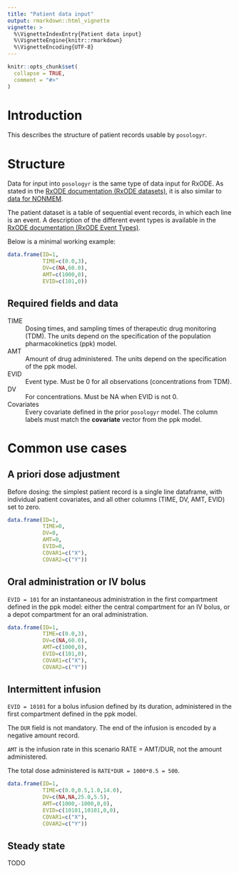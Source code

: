 ```yaml
---
title: "Patient data input"
output: rmarkdown::html_vignette
vignette: >
  %\VignetteIndexEntry{Patient data input}
  %\VignetteEngine{knitr::rmarkdown}
  %\VignetteEncoding{UTF-8}
---
```


```r
knitr::opts_chunk$set(
  collapse = TRUE,
  comment = "#>"
)
```

# Introduction
This describes the structure of patient records usable by `posologyr`.

# Structure
Data for input into `posologyr` is the same type of data input for RxODE. As stated in the [RxODE documentation (RxODE datasets)](https://nlmixrdevelopment.github.io/RxODE/articles/RxODE-datasets.html), it is also similar to [data for NONMEM](https://doi.org/10.1002/psp4.12404).

The patient dataset is a table of sequential event records, in which each line is an event. A description of the different event types is available in the [RxODE documentation (RxODE Event Types)](https://nlmixrdevelopment.github.io/RxODE/articles/RxODE-event-types.html).

Below is a minimal working example:

```r
data.frame(ID=1,
           TIME=c(0.0,3),
           DV=c(NA,60.0),
           AMT=c(1000,0),
           EVID=c(101,0))
```

## Required fields and data

TIME
: Dosing times, and sampling times of therapeutic drug monitoring (TDM). The units depend on the specification of the population pharmacokinetics (ppk) model.

AMT
: Amount of drug administered. The units depend on the specification of the ppk model.

EVID
: Event type. Must be 0 for all observations (concentrations from TDM).

DV 
: For concentrations. Must be NA when EVID is not 0.

Covariates
: Every covariate defined in the prior `posologyr` model. The column labels must match the **covariate** vector from the ppk model.

# Common use cases
## A priori dose adjustment
Before dosing: the simplest patient record is a single line dataframe, with individual patient covariates, and all other columns (TIME, DV, AMT, EVID) set to zero.

```r
data.frame(ID=1,
           TIME=0,
           DV=0,
           AMT=0,
           EVID=0,
           COVAR1=c("X"),
           COVAR2=c("Y"))
```

## Oral administration or IV bolus
`EVID = 101` for an instantaneous administration in the first compartment defined in the ppk model: either the central compartment for an IV bolus, or a depot compartment for an oral administration.

```r
data.frame(ID=1,
           TIME=c(0.0,3),
           DV=c(NA,60.0),
           AMT=c(1000,0),
           EVID=c(101,0),
           COVAR1=c("X"),
           COVAR2=c("Y"))
```

## Intermittent infusion
`EVID = 10101` for a bolus infusion defined by its duration, administered in the first compartment defined in the ppk model.

The `DUR` field is not mandatory. The end of the infusion is encoded by a negative amount record.

`AMT` is the infusion rate in this scenario RATE = AMT/DUR, not the amount administered. 

The total dose administered is `RATE*DUR = 1000*0.5 = 500`.

```r
data.frame(ID=1,
           TIME=c(0.0,0.5,1.0,14.0),
           DV=c(NA,NA,25.0,5.5),
           AMT=c(1000,-1000,0,0),
           EVID=c(10101,10101,0,0),
           COVAR1=c("X"),
           COVAR2=c("Y"))
```

## Steady state
TODO
